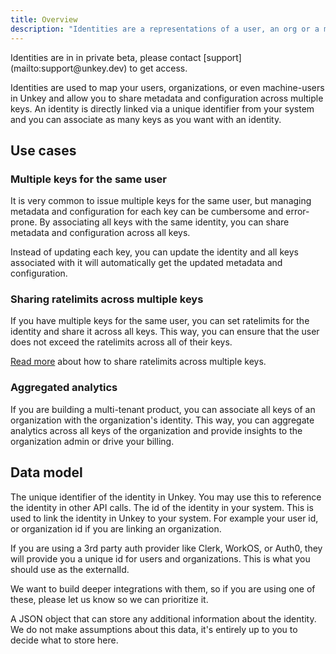 ```yaml
---
title: Overview
description: "Identities are a representations of a user, an org or a machine in your application."
---
```



<Tip>
 Identities are in in private beta, please contact [support](mailto:support@unkey.dev) to get access.
</Tip>

Identities are used to map your users, organizations, or even machine-users in Unkey and allow you to share metadata and configuration across multiple keys. 
An identity is directly linked via a unique identifier from your system and you can associate as many keys as you want with an identity.


## Use cases

### Multiple keys for the same user

It is very common to issue multiple keys for the same user, but managing metadata and configuration for each key can be cumbersome and error-prone. By associating all keys with the same identity, you can share metadata and configuration across all keys.

Instead of updating each key, you can update the identity and all keys associated with it will automatically get the updated metadata and configuration.


### Sharing ratelimits across multiple keys

If you have multiple keys for the same user, you can set ratelimits for the identity and share it across all keys. This way, you can ensure that the user does not exceed the ratelimits across all of their keys.

[Read more](/concepts/ratelimits) about how to share ratelimits across multiple keys.

### Aggregated analytics

If you are building a multi-tenant product, you can associate all keys of an organization with the organization's identity. This way, you can aggregate analytics across all keys of the organization and provide insights to the organization admin or drive your billing.


## Data model

<ParamField body="id" type string required>
  The unique identifier of the identity in Unkey. You may use this to reference the identity in other API calls.
</ParamField>

<ParamField body="externalId" type="string" required>
  The id of the identity in your system. This is used to link the identity in Unkey to your system.
  For example your user id, or organization id if you are linking an organization.


  If you are using a 3rd party auth provider like Clerk, WorkOS, or Auth0, they will provide you a unique id for users and organizations. This is what you should use as the externalId.

  We want to build deeper integrations with them, so if you are using one of these, please let us know so we can prioritize it.
</ParamField>


<ParamField body="meta" type="json">
  A JSON object that can store any additional information about the identity. 
  We do not make assumptions about this data, it's entirely up to you to decide what to store here.
</ParamField>
